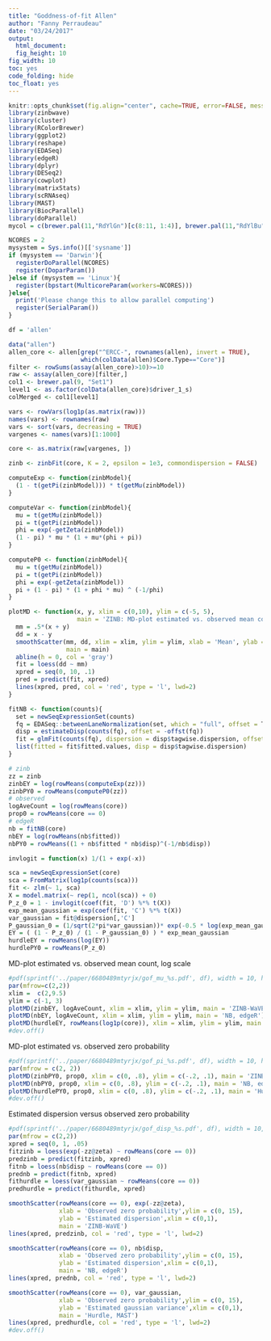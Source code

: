 ```yaml
---
title: "Goddness-of-fit Allen"
author: "Fanny Perraudeau"
date: "03/24/2017"
output: 
  html_document: 
  fig_height: 10
fig_width: 10
toc: yes
code_folding: hide
toc_float: yes
---
```

```r
knitr::opts_chunk$set(fig.align="center", cache=TRUE, error=FALSE, message=FALSE, warning=TRUE, fig.width=6, fig.height=6)
library(zinbwave)
library(cluster)
library(RColorBrewer)
library(ggplot2)
library(reshape)
library(EDASeq)
library(edgeR)
library(dplyr)
library(DESeq2)
library(cowplot)
library(matrixStats)
library(scRNAseq)
library(MAST)
library(BiocParallel)
library(doParallel)
mycol = c(brewer.pal(11,"RdYlGn")[c(8:11, 1:4)], brewer.pal(11,"RdYlBu")[8:11])
```

```r
NCORES = 2
mysystem = Sys.info()[['sysname']]
if (mysystem == 'Darwin'){
  registerDoParallel(NCORES)
  register(DoparParam())
}else if (mysystem == 'Linux'){
  register(bpstart(MulticoreParam(workers=NCORES)))
}else{
  print('Please change this to allow parallel computing')
  register(SerialParam())
}
```

```r
df = 'allen'

data("allen")
allen_core <- allen[grep("^ERCC-", rownames(allen), invert = TRUE),
                    which(colData(allen)$Core.Type=="Core")]
filter <- rowSums(assay(allen_core)>10)>=10
raw <- assay(allen_core)[filter,]
col1 <- brewer.pal(9, "Set1")
level1 <- as.factor(colData(allen_core)$driver_1_s)
colMerged <- col1[level1]

vars <- rowVars(log1p(as.matrix(raw)))
names(vars) <- rownames(raw)
vars <- sort(vars, decreasing = TRUE)
vargenes <- names(vars)[1:1000]

core <- as.matrix(raw[vargenes, ])
```

```r
zinb <- zinbFit(core, K = 2, epsilon = 1e3, commondispersion = FALSE)
```

```r
computeExp <- function(zinbModel){
  (1 - t(getPi(zinbModel))) * t(getMu(zinbModel))
}

computeVar <- function(zinbModel){
  mu = t(getMu(zinbModel))
  pi = t(getPi(zinbModel))
  phi = exp(-getZeta(zinbModel))
  (1 - pi) * mu * (1 + mu*(phi + pi))
}

computeP0 <- function(zinbModel){
  mu = t(getMu(zinbModel))
  pi = t(getPi(zinbModel))
  phi = exp(-getZeta(zinbModel))
  pi + (1 - pi) * (1 + phi * mu) ^ (-1/phi)
}

plotMD <- function(x, y, xlim = c(0,10), ylim = c(-5, 5),
                   main = 'ZINB: MD-plot estimated vs. observed mean count, log scale'){
  mm = .5*(x + y)
  dd = x - y
  smoothScatter(mm, dd, xlim = xlim, ylim = ylim, xlab = 'Mean', ylab = 'Difference',
                main = main)
  abline(h = 0, col = 'gray')
  fit = loess(dd ~ mm)
  xpred = seq(0, 10, .1)
  pred = predict(fit, xpred)
  lines(xpred, pred, col = 'red', type = 'l', lwd=2)
}

fitNB <- function(counts){
  set = newSeqExpressionSet(counts)
  fq = EDASeq::betweenLaneNormalization(set, which = "full", offset = T)
  disp = estimateDisp(counts(fq), offset = -offst(fq)) 
  fit = glmFit(counts(fq), dispersion = disp$tagwise.dispersion, offset = -offst(fq))
  list(fitted = fit$fitted.values, disp = disp$tagwise.dispersion)
}
```

```r
# zinb
zz = zinb
zinbEY = log(rowMeans(computeExp(zz)))
zinbPY0 = rowMeans(computeP0(zz))
# observed
logAveCount = log(rowMeans(core))
prop0 = rowMeans(core == 0)
# edgeR
nb = fitNB(core)
nbEY = log(rowMeans(nb$fitted))
nbPY0 = rowMeans((1 + nb$fitted * nb$disp)^(-1/nb$disp))
```


```r
invlogit = function(x) 1/(1 + exp(-x))

sca = newSeqExpressionSet(core)
sca = FromMatrix(log1p(counts(sca)))
fit <- zlm(~ 1, sca)
X = model.matrix(~ rep(1, ncol(sca)) + 0)
P_z_0 = 1 - invlogit(coef(fit, 'D') %*% t(X))
exp_mean_gaussian = exp(coef(fit, 'C') %*% t(X))
var_gaussian = fit@dispersion[,'C']
P_gaussian_0 = (1/sqrt(2*pi*var_gaussian))* exp(-0.5 * log(exp_mean_gaussian)^2 / var_gaussian)
EY = ( (1 - P_z_0) / (1 - P_gaussian_0) ) * exp_mean_gaussian
hurdleEY = rowMeans(log(EY))
hurdlePY0 = rowMeans(P_z_0)
```

MD-plot estimated vs. observed mean count, log scale
```r
#pdf(sprintf('../paper/6680489mtyrjx/gof_mu_%s.pdf', df), width = 10, height = 5)
par(mfrow=c(2,2))
xlim =  c(2,9.5)
ylim = c(-1, 3)
plotMD(zinbEY, logAveCount, xlim = xlim, ylim = ylim, main = 'ZINB-WaVE')
plotMD(nbEY, logAveCount, xlim = xlim, ylim = ylim, main = 'NB, edgeR')
plotMD(hurdleEY, rowMeans(log1p(core)), xlim = xlim, ylim = ylim, main = 'Hurdle, MAST')
#dev.off()
```

MD-plot estimated vs. observed zero probability
```r
#pdf(sprintf('../paper/6680489mtyrjx/gof_pi_%s.pdf', df), width = 10, height = 5)
par(mfrow = c(2, 2))
plotMD(zinbPY0, prop0, xlim = c(0, .8), ylim = c(-.2, .1), main = 'ZINB-WaVE')
plotMD(nbPY0, prop0, xlim = c(0, .8), ylim = c(-.2, .1), main = 'NB, edgeR')
plotMD(hurdlePY0, prop0, xlim = c(0, .8), ylim = c(-.2, .1), main = 'Hurdle, MAST')
#dev.off()
```

Estimated dispersion versus observed zero probability
```r
#pdf(sprintf('../paper/6680489mtyrjx/gof_disp_%s.pdf', df), width = 10, height = 5)
par(mfrow = c(2,2))
xpred = seq(0, 1, .05)
fitzinb = loess(exp(-zz@zeta) ~ rowMeans(core == 0))
predzinb = predict(fitzinb, xpred)
fitnb = loess(nb$disp ~ rowMeans(core == 0))
prednb = predict(fitnb, xpred)
fithurdle = loess(var_gaussian ~ rowMeans(core == 0))
predhurdle = predict(fithurdle, xpred)

smoothScatter(rowMeans(core == 0), exp(-zz@zeta),
              xlab = 'Observed zero probability',ylim = c(0, 15),
              ylab = 'Estimated dispersion',xlim = c(0,1), 
              main = 'ZINB-WaVE')
lines(xpred, predzinb, col = 'red', type = 'l', lwd=2)

smoothScatter(rowMeans(core == 0), nb$disp,
              xlab = 'Observed zero probability',ylim = c(0, 15),
              ylab = 'Estimated dispersion',xlim = c(0,1), 
              main = 'NB, edgeR')
lines(xpred, prednb, col = 'red', type = 'l', lwd=2)

smoothScatter(rowMeans(core == 0), var_gaussian,
              xlab = 'Observed zero probability',ylim = c(0, 15),
              ylab = 'Estimated gaussian variance',xlim = c(0,1), 
              main = 'Hurdle, MAST')
lines(xpred, predhurdle, col = 'red', type = 'l', lwd=2)
#dev.off()
```


